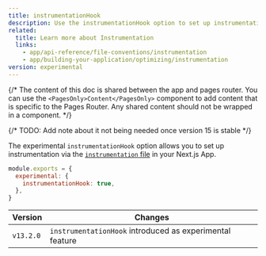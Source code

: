 ```yaml
---
title: instrumentationHook
description: Use the instrumentationHook option to set up instrumentation in your Next.js App.
related:
  title: Learn more about Instrumentation
  links:
    - app/api-reference/file-conventions/instrumentation
    - app/building-your-application/optimizing/instrumentation
version: experimental
---
```


{/* The content of this doc is shared between the app and pages router. You can use the `<PagesOnly>Content</PagesOnly>` component to add content that is specific to the Pages Router. Any shared content should not be wrapped in a component. */}

{/* TODO: Add note about it not being needed once version 15 is stable */}

The experimental `instrumentationHook` option allows you to set up instrumentation via the [`instrumentation` file](/docs/app/api-reference/file-conventions/instrumentation) in your Next.js App.

```js filename="next.config.js"
module.exports = {
  experimental: {
    instrumentationHook: true,
  },
}
```

| Version   | Changes                                                  |
| --------- | -------------------------------------------------------- |
| `v13.2.0` | `instrumentationHook` introduced as experimental feature |
